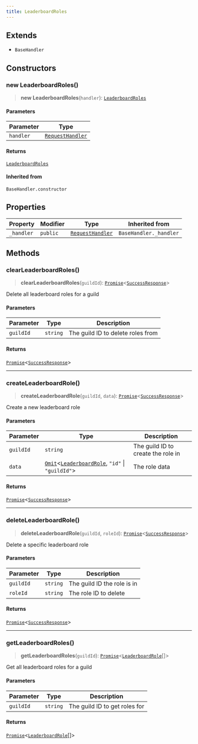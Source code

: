 ```yaml
---
title: LeaderboardRoles
---
```


## Extends

- `BaseHandler`

## Constructors

### new LeaderboardRoles()

> **new LeaderboardRoles**(`handler`): [`LeaderboardRoles`](/docs/kiai.js/LeaderboardRoles)

#### Parameters

| Parameter | Type |
| ------ | ------ |
| `handler` | [`RequestHandler`](/docs/kiai.js/RequestHandler) |

#### Returns

[`LeaderboardRoles`](/docs/kiai.js/LeaderboardRoles)

#### Inherited from

`BaseHandler.constructor`

## Properties

| Property | Modifier | Type | Inherited from |
| ------ | ------ | ------ | ------ |
| <a id="_handler"></a> `_handler` | `public` | [`RequestHandler`](/docs/kiai.js/RequestHandler) | `BaseHandler._handler` |

## Methods

### clearLeaderboardRoles()

> **clearLeaderboardRoles**(`guildId`): [`Promise`](https://developer.mozilla.org/docs/Web/JavaScript/Reference/Global_Objects/Promise)\<[`SuccessResponse`](/docs/type-aliases/SuccessResponse)\>

Delete all leaderboard roles for a guild

#### Parameters

| Parameter | Type | Description |
| ------ | ------ | ------ |
| `guildId` | `string` | The guild ID to delete roles from |

#### Returns

[`Promise`](https://developer.mozilla.org/docs/Web/JavaScript/Reference/Global_Objects/Promise)\<[`SuccessResponse`](/docs/type-aliases/SuccessResponse)\>

***

### createLeaderboardRole()

> **createLeaderboardRole**(`guildId`, `data`): [`Promise`](https://developer.mozilla.org/docs/Web/JavaScript/Reference/Global_Objects/Promise)\<[`SuccessResponse`](/docs/type-aliases/SuccessResponse)\>

Create a new leaderboard role

#### Parameters

| Parameter | Type | Description |
| ------ | ------ | ------ |
| `guildId` | `string` | The guild ID to create the role in |
| `data` | [`Omit`](https://www.typescriptlang.org/docs/handbook/utility-types.html#omittype-keys)\<[`LeaderboardRole`](/docs/type-aliases/LeaderboardRole), `"id"` \| `"guildId"`\> | The role data |

#### Returns

[`Promise`](https://developer.mozilla.org/docs/Web/JavaScript/Reference/Global_Objects/Promise)\<[`SuccessResponse`](/docs/type-aliases/SuccessResponse)\>

***

### deleteLeaderboardRole()

> **deleteLeaderboardRole**(`guildId`, `roleId`): [`Promise`](https://developer.mozilla.org/docs/Web/JavaScript/Reference/Global_Objects/Promise)\<[`SuccessResponse`](/docs/type-aliases/SuccessResponse)\>

Delete a specific leaderboard role

#### Parameters

| Parameter | Type | Description |
| ------ | ------ | ------ |
| `guildId` | `string` | The guild ID the role is in |
| `roleId` | `string` | The role ID to delete |

#### Returns

[`Promise`](https://developer.mozilla.org/docs/Web/JavaScript/Reference/Global_Objects/Promise)\<[`SuccessResponse`](/docs/type-aliases/SuccessResponse)\>

***

### getLeaderboardRoles()

> **getLeaderboardRoles**(`guildId`): [`Promise`](https://developer.mozilla.org/docs/Web/JavaScript/Reference/Global_Objects/Promise)\<[`LeaderboardRole`](/docs/type-aliases/LeaderboardRole)[]\>

Get all leaderboard roles for a guild

#### Parameters

| Parameter | Type | Description |
| ------ | ------ | ------ |
| `guildId` | `string` | The guild ID to get roles for |

#### Returns

[`Promise`](https://developer.mozilla.org/docs/Web/JavaScript/Reference/Global_Objects/Promise)\<[`LeaderboardRole`](/docs/type-aliases/LeaderboardRole)[]\>
